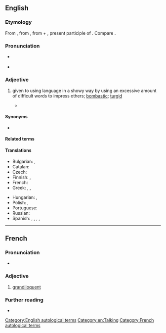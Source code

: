 ==English==
{{was wotd|2007|November|7}}

===Etymology===
From {{der|en|frm|grandiloquent}}, from {{der|en|la|grandiloquus}}, from {{m|la|grandis||great, full}} + {{m|la|loquēns}}, present participle of {{m|la|loquor||I speak}}. Compare {{m|en|eloquent}}.

===Pronunciation===
* {{a|RP|US}} {{IPA|en|/ɡɹænˈdɪl.ə.kwənt/}}
* {{audio|en|en-us-grandiloquent.ogg|Audio (US)}}

===Adjective===
{{en-adj}}

# {{lb|en|of a person, their language or writing}} given to using language in a showy way by using an excessive amount of difficult words to impress others; [[bombastic]]; [[turgid]]
#* {{quote-book|en|year=1898|year_published=1911|author=[[s:Author:William Graham Sumner|William Graham Sumner]]|title=[[s:War and Other Essays|War and Other Essays]]|chapter=[[s:The Conquest of the United States by Spain|The Conquest of the United States by Spain]]|publisher=Yale|page=[[s:Page:War and Other Essays.djvu/360|324]]|passage=The American people believe that they have a free country, and we are treated to '''grandiloquent''' speeches about our flag and our reputation for freedom and enlightenment.}}

====Synonyms====
* {{sense|overly wordy or elaborate}} {{seeSynonyms|en|verbose}}

====Related terms====
{{rel4
|en| grandiloquacity
| grandiloquence
| grandiloquism
| grandiloquous
| grandiloquoy
| magniloquent
}}

====Translations====
{{trans-top|overly wordy or elaborate}}
* Bulgarian: {{t+|bg|надут|sc=Cyrl}}, {{t+|bg|високопарен|sc=Cyrl}}
* Catalan: {{t|ca|grandiloqüent|n}}
* Czech: {{t|cs|velkohubý|m}}
* Finnish: {{t+|fi|mahtipontinen}}, {{t+|fi|suurieleinen}}
* French: {{t+|fr|grandiloquent}}
* Greek: {{t+|el|μεγαλόστομος}}, {{t|el|μεγαλορρήμονας}}, {{t+|el|πομπώδης}}
{{trans-mid}}
* Hungarian: {{t|hu|szónokias}}, {{t+|hu|dagályos}}
* Polish: {{t+|pl|górnolotny|m}}, {{t|pl|grandilokwentny|m}}
* Portuguese: {{t+|pt|grandiloquente}}
* Russian: {{t+|ru|напы́щенный}}
* Spanish: {{t+|es|grandilocuente}}, {{t+|es|grandílocuo}}, {{t+|es|altisonante}}, {{t+|es|altísono|m}}, {{t+|es|rimbombante}}
{{trans-bottom}}

[[Category:English autological terms]]
[[Category:en:Talking]]

----

==French==

===Pronunciation===
* {{fr-IPA}}

===Adjective===
{{fr-adj}}

# [[#English|grandiloquent]]

===Further reading===
* {{R:TLFi}}

[[Category:French autological terms]]